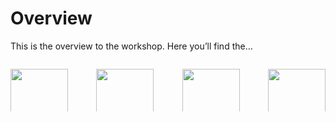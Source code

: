 \
\

# Overview {.unnumbered}

This is the overview to the workshop. Here you'll find the...

:::: {.columns}
::: {.column width="24%" .rounded-padding .rainbow1-bg}
![](www/rainbow1.jpg){width=100%}  
[Introductory slides]()
:::
::: {.column width="1%"}
:::

::: {.column width="24%".rounded-padding .rainbow2-bg}
![](www/rainbow2.jpg){width=100%}  
[Tasks on open access](open_access.qmd)
:::
::: {.column width="1%"}
:::

::: {.column width="24%" .rounded-padding .rainbow3-bg}
![](www/rainbow3.jpg){width=100%}  
[Tasks on open data](open_data.qmd)
:::
::: {.column width="1%"}
:::

::: {.column width="24%" .rounded-padding .rainbow4-bg}
![](www/rainbow4.jpg){width=100%}  
[Closing slides]()
:::
::::
